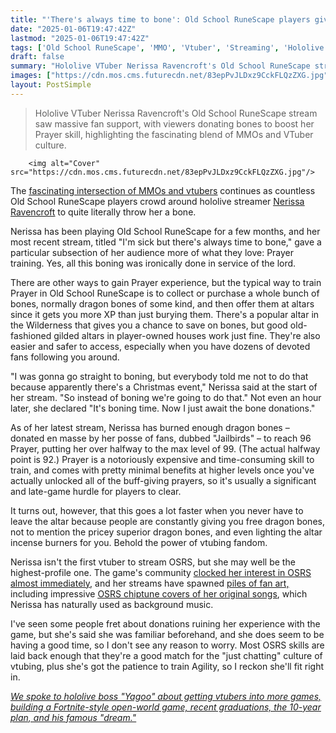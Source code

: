 ```yaml
---
title: "'There's always time to bone': Old School RuneScape players give a big vtuber so many dragon bones that she's nearly maxed one of the MMO's most expensive skills"
date: "2025-01-06T19:47:42Z"
lastmod: "2025-01-06T19:47:42Z"
tags: ['Old School RuneScape', 'MMO', 'Vtuber', 'Streaming', 'Hololive', 'Gaming Community']
draft: false
summary: "Hololive VTuber Nerissa Ravencroft's Old School RuneScape stream saw massive fan support, with viewers donating bones to boost her Prayer skill, highlighting the fascinating blend of MMOs and VTuber culture."
images: ["https://cdn.mos.cms.futurecdn.net/83epPvJLDxz9CckFLQzZXG.jpg"]
layout: PostSimple
---
```

> Hololive VTuber Nerissa Ravencroft's Old School RuneScape stream saw massive fan support, with viewers donating bones to boost her Prayer skill, highlighting the fascinating blend of MMOs and VTuber culture.


        <img alt="Cover" src="https://cdn.mos.cms.futurecdn.net/83epPvJLDxz9CckFLQzZXG.jpg"/>
        
The [<u>fascinating intersection of MMOs and vtubers</u>](https://www.gamesradar.com/vtuber-starts-final-fantasy-14-is-immediately-bombarded-by-fans/) continues as countless Old School RuneScape players crowd around hololive streamer [<u>Nerissa Ravencroft</u>](https://youtu.be/AFpyRSF5cFc) to quite literally throw her a bone.

Nerissa has been playing Old School RuneScape for a few months, and her most recent stream, titled "I'm sick but there's always time to bone," gave a particular subsection of her audience more of what they love: Prayer training. Yes, all this boning was ironically done in service of the lord.

There are other ways to gain Prayer experience, but the typical way to train Prayer in Old School RuneScape is to collect or purchase a whole bunch of bones, normally dragon bones of some kind, and then offer them at altars since it gets you more XP than just burying them. There's a popular altar in the Wilderness that gives you a chance to save on bones, but good old-fashioned gilded altars in player-owned houses work just fine. They're also easier and safer to access, especially when you have dozens of devoted fans following you around.

"I was gonna go straight to boning, but everybody told me not to do that because apparently there's a Christmas event," Nerissa said at the start of her stream. "So instead of boning we're going to do that." Not even an hour later, she declared "It's boning time. Now I just await the bone donations."

As of her latest stream, Nerissa has burned enough dragon bones – donated en masse by her posse of fans, dubbed "Jailbirds" – to reach 96 Prayer, putting her over halfway to the max level of 99. (The actual halfway point is 92.) Prayer is a notoriously expensive and time-consuming skill to train, and comes with pretty minimal benefits at higher levels once you've actually unlocked all of the buff-giving prayers, so it's usually a significant and late-game hurdle for players to clear.

It turns out, however, that this goes a lot faster when you never have to leave the altar because people are constantly giving you free dragon bones, not to mention the pricey superior dragon bones, and even lighting the altar incense burners for you. Behold the power of vtubing fandom.

Nerissa isn't the first vtuber to stream OSRS, but she may well be the highest-profile one. The game's community [<u>clocked her interest in OSRS almost immediately</u>](https://www.reddit.com/r/2007scape/comments/1dej6a1/hololive_is_going_to_infect_osrs_in_6_days/), and her streams have spawned [<u>piles of fan art,</u>](https://x.com/The3ndZone/status/1875729596257354193) including impressive [<u>OSRS chiptune covers of her original songs</u>](https://youtu.be/BkVelj9accA), which Nerissa has naturally used as background music.

I've seen some people fret about donations ruining her experience with the game, but she's said she was familiar beforehand, and she does seem to be having a good time, so I don't see any reason to worry. Most OSRS skills are laid back enough that they're a good match for the "just chatting" culture of vtubing, plus she's got the patience to train Agility, so I reckon she'll fit right in.

[<u><em>We spoke to hololive boss "Yagoo" about getting vtubers into more games, building a Fortnite-style open-world game, recent graduations, the 10-year plan, and his famous "dream."</em></u>](https://www.gamesradar.com/games/hololive-boss-yagoo-on-getting-vtubers-into-more-games-building-a-fortnite-style-open-world-game-recent-graduations-the-10-year-plan-and-his-famous-dream/)
        